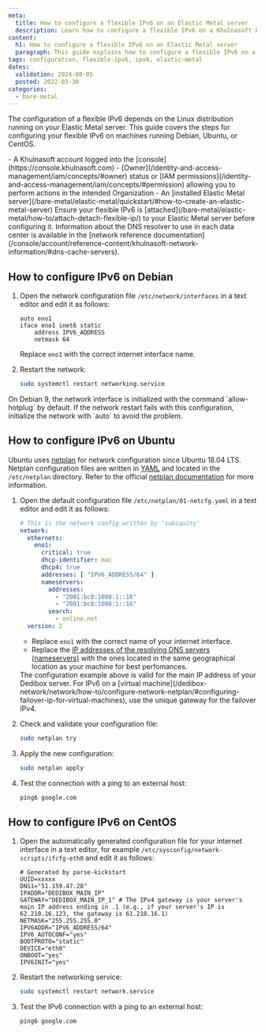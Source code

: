 ```yaml
---
meta:
  title: How to configure a flexible IPv6 on an Elastic Metal server
  description: Learn how to configure a flexible IPv6 on a Khulnasoft Elastic Metal server.
content:
  h1: How to configure a flexible IPv6 on an Elastic Metal server
  paragraph: This guide explains how to configure a flexible IPv6 on a Khulnasoft Elastic Metal server.
tags: configuration, flexible-ipv6, ipv6, elastic-metal
dates:
  validation: 2024-08-05
  posted: 2022-03-30
categories:
  - bare-metal
---
```


The configuration of a flexible IPv6 depends on the Linux distribution running on your Elastic Metal server. This guide covers the steps for configuring your flexible IPv6 on machines running Debian, Ubuntu, or CentOS.

<Macro id="requirements" />
- A Khulnasoft account logged into the [console](https://console.khulnasoft.com)
- [Owner](/identity-and-access-management/iam/concepts/#owner) status or [IAM permissions](/identity-and-access-management/iam/concepts/#permission) allowing you to perform actions in the intended Organization
- An [installed Elastic Metal server](/bare-metal/elastic-metal/quickstart/#how-to-create-an-elastic-metal-server)

<Message type="note">
  Ensure your flexible IPv6 is [attached](/bare-metal/elastic-metal/how-to/attach-detach-flexible-ip/) to your Elastic Metal server before configuring it.
</Message>

<Message type="tip">
  Information about the DNS resolver to use in each data center is available in the [network reference documentation](/console/account/reference-content/khulnasoft-network-information/#dns-cache-servers).
</Message>

## How to configure IPv6 on Debian

1. Open the network configuration file `/etc/network/interfaces` in a text editor and edit it as follows:
    ```plaintext
    auto eno1
    iface eno1 inet6 static
        address IPV6_ADDRESS
        netmask 64
    ```
    Replace `eno1` with the correct internet interface name.

2. Restart the network:
    ```bash
    sudo systemctl restart networking.service
    ```

<Message type="tip">
  On Debian 9, the network interface is initialized with the command `allow-hotplug` by default. If the network restart fails with this configuration, initialize the network with `auto` to avoid the problem.
</Message>

## How to configure IPv6 on Ubuntu

Ubuntu uses [netplan](https://netplan.io) for network configuration since Ubuntu 18.04 LTS. Netplan configuration files are written in [YAML](https://yaml.org) and located in the `/etc/netplan` directory. Refer to the official [netplan documentation](https://netplan.readthedocs.io/en/stable/examples/) for more information.

1. Open the default configuration file `/etc/netplan/01-netcfg.yaml` in a text editor and edit it as follows:
    ```yaml
    # This is the network config written by 'subiquity'
    network:
      ethernets:
        eno1:
          critical: true
          dhcp-identifier: mac
          dhcp4: true
          addresses: [ "IPV6_ADDRESS/64" ]
          nameservers:
            addresses:
              - "2001:bc8:1008:1::16"
              - "2001:bc8:1008:1::16"
            search:
              - online.net
      version: 2
    ```
    - Replace `eno1` with the correct name of your internet interface.
    - Replace the [IP addresses of the resolving DNS servers (nameservers)](/console/account/reference-content/khulnasoft-network-information/#dns-cache-servers) with the ones located in the same geographical location as your machine for best perfomances.

    <Message type="note">
      The configuration example above is valid for the main IP address of your Dedibox server. For IPv6 on a [virtual machine](/dedibox-network/network/how-to/configure-network-netplan/#configuring-failover-ip-for-virtual-machines), use the unique gateway for the failover IPv4.
    </Message>

2. Check and validate your configuration file:
    ```bash
    sudo netplan try
    ```

3. Apply the new configuration:
    ```bash
    sudo netplan apply
    ```

4. Test the connection with a ping to an external host:
    ```bash
    ping6 google.com
    ```

## How to configure IPv6 on CentOS

1. Open the automatically generated configuration file for your internet interface in a text editor, for example `/etc/sysconfig/network-scripts/ifcfg-eth0` and edit it as follows:
    ```plaintext
    # Generated by parse-kickstart
    UUID=xxxxx
    DNS1="51.159.47.28"
    IPADDR="DEDIBOX_MAIN_IP"
    GATEWAY="DEDIBOX_MAIN_IP_1" # The IPv4 gateway is your server's main IP address ending in .1 (e.g., if your server's IP is 62.210.16.123, the gateway is 61.210.16.1)
    NETMASK="255.255.255.0"
    IPV6ADDR="IPV6_ADDRESS/64"
    IPV6_AUTOCONF="yes"
    BOOTPROTO="static"
    DEVICE="eth0"
    ONBOOT="yes"
    IPV6INIT="yes"
    ```

2. Restart the networking service:
    ```bash
    sudo systemctl restart network.service
    ```

3. Test the IPv6 connection with a ping to an external host:
    ```bash
    ping6 google.com
    ```